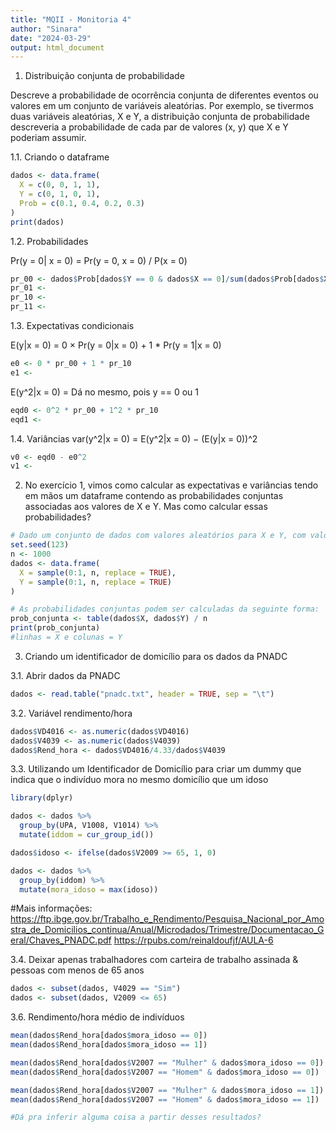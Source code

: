 ---
title: "MQII - Monitoria 4"
author: "Sinara"
date: "2024-03-29"
output: html_document
---

1.  Distribuição conjunta de probabilidade

Descreve a probabilidade de ocorrência conjunta de diferentes eventos ou valores em um conjunto de variáveis aleatórias. Por exemplo, se tivermos duas variáveis aleatórias, X e Y, a distribuição conjunta de probabilidade descreveria a probabilidade de cada par de valores (x, y) que X e Y poderiam assumir.

1.1. Criando o dataframe

```{r}
dados <- data.frame(
  X = c(0, 0, 1, 1),
  Y = c(0, 1, 0, 1),
  Prob = c(0.1, 0.4, 0.2, 0.3)
)
print(dados)
```

1.2. Probabilidades 

Pr(y = 0| x = 0) = Pr(y = 0, x = 0) / P(x = 0)

```{r}
pr_00 <- dados$Prob[dados$Y == 0 & dados$X == 0]/sum(dados$Prob[dados$X == 0])
pr_01 <- 
pr_10 <- 
pr_11 <- 
```

1.3. Expectativas condicionais

E(y|x = 0) = 0 × Pr(y = 0|x = 0) + 1 * Pr(y = 1|x = 0)
```{r}
e0 <- 0 * pr_00 + 1 * pr_10
e1 <- 
```

E(y\^2\|x = 0) = Dá no mesmo, pois y == 0 ou 1
```{r}
eqd0 <- 0^2 * pr_00 + 1^2 * pr_10
eqd1 <- 
```

1.4. Variâncias var(y\^2\|x = 0) = E(y\^2\|x = 0) − (E(y\|x = 0))\^2
```{r}
v0 <- eqd0 - e0^2
v1 <- 
```

2.  No exercício 1, vimos como calcular as expectativas e variâncias tendo em mãos um dataframe contendo as probabilidades conjuntas associadas aos valores de X e Y. Mas como calcular essas probabilidades?
```{r}
# Dado um conjunto de dados com valores aleatórios para X e Y, com valores 0 ou 1...
set.seed(123)
n <- 1000
dados <- data.frame(
  X = sample(0:1, n, replace = TRUE),
  Y = sample(0:1, n, replace = TRUE)
)

# As probabilidades conjuntas podem ser calculadas da seguinte forma:
prob_conjunta <- table(dados$X, dados$Y) / n
print(prob_conjunta)
#linhas = X e colunas = Y
```

3.  Criando um identificador de domicílio para os dados da PNADC

3.1. Abrir dados da PNADC
```{r}
dados <- read.table("pnadc.txt", header = TRUE, sep = "\t")
```

3.2. Variável rendimento/hora
```{r}
dados$VD4016 <- as.numeric(dados$VD4016)
dados$V4039 <- as.numeric(dados$V4039)
dados$Rend_hora <- dados$VD4016/4.33/dados$V4039
```

3.3. Utilizando um Identificador de Domicílio para criar um dummy que indica que o indivíduo mora no mesmo domicílio que um idoso
```{r}
library(dplyr)

dados <- dados %>%
  group_by(UPA, V1008, V1014) %>%
  mutate(iddom = cur_group_id())

dados$idoso <- ifelse(dados$V2009 >= 65, 1, 0)

dados <- dados %>%
  group_by(iddom) %>%
  mutate(mora_idoso = max(idoso))
```
#Mais informações: <https://ftp.ibge.gov.br/Trabalho_e_Rendimento/Pesquisa_Nacional_por_Amostra_de_Domicilios_continua/Anual/Microdados/Trimestre/Documentacao_Geral/Chaves_PNADC.pdf> <https://rpubs.com/reinaldoufjf/AULA-6>

3.4. Deixar apenas trabalhadores com carteira de trabalho assinada & pessoas com menos de 65 anos
```{r}
dados <- subset(dados, V4029 == "Sim")
dados <- subset(dados, V2009 <= 65)
```

3.6. Rendimento/hora médio de indivíduos
```{r}
mean(dados$Rend_hora[dados$mora_idoso == 0])
mean(dados$Rend_hora[dados$mora_idoso == 1])

mean(dados$Rend_hora[dados$V2007 == "Mulher" & dados$mora_idoso == 0])
mean(dados$Rend_hora[dados$V2007 == "Homem" & dados$mora_idoso == 0])

mean(dados$Rend_hora[dados$V2007 == "Mulher" & dados$mora_idoso == 1])
mean(dados$Rend_hora[dados$V2007 == "Homem" & dados$mora_idoso == 1])

#Dá pra inferir alguma coisa a partir desses resultados?
```
